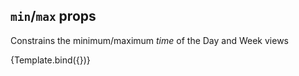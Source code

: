 

<Meta title="Core/Min and Max time" component={Calendar} />


## `min`/`max` props

Constrains the minimum/maximum _time_ of the Day and Week views

<Canvas>
  <Story
    name="Min and Max time"
    args={{
      defaultView: Views.WEEK,
      views: [Views.WEEK, Views.DAY],
      events,
      min: moment('8:00am', 'h:mma').toDate(),
      max: moment('6:00pm', 'h:mma').toDate(),
    }}
    argTypes={{
      events: { table: { disable: true } },
      views: { table: { disable: true } },
      defaultView: { table: { disable: true } },
      min: {
        description: 'Constrains the minimum _time_ of the Day and Week views',
        control: { type: 'date' },
      },
      max: {
        description: 'Constrains the maximum _time_ of the Day and Week views',
        control: { type: 'date' },
      },
    }}
  >
    {Template.bind({})}
  </Story>
</Canvas>
